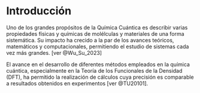# Introducción


Uno de los grandes propósitos de la Química Cuántica es describir varias propiedades físicas y químicas de molélculas y materiales
de una forma sistemática. Su impacto ha crecido a la par de los avances teóricos, matemáticos y computacionales, permitiendo el estudio de sistemas cada vez más grandes.
[ver @Wu_Su_2023]

El avance en el desarrollo de diferentes métodos empleados en la química cuántica, especialmente en la Teoría de los Funcionales de la Densidad (DFT), ha permitido la realización de cálculos cuya precisión es comparable a resultados obtenidos en experimentos [ver @TU20101].
